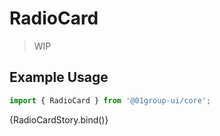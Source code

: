 
<Meta
  title="Components/Forms/RadioCard"
  component={[RadioCard]}
  argTypes={{}}
/>


# RadioCard

> WIP

## Example Usage

```jsx
import { RadioCard } from '@01group-ui/core';
```

<Canvas columns={2} withSource="close">
  <Story name="RadioCard">{RadioCardStory.bind()}</Story>
</Canvas>

<ArgsTable of={RadioCard} />
